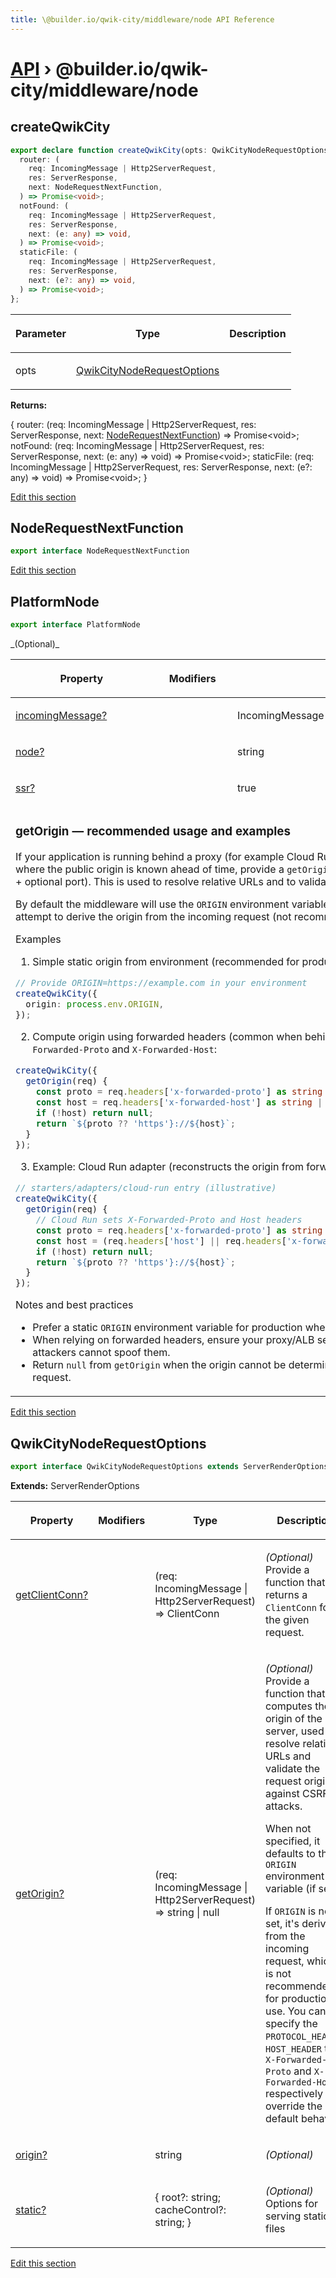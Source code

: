 ```yaml
---
title: \@builder.io/qwik-city/middleware/node API Reference
---
```


# [API](/api) &rsaquo; @builder.io/qwik-city/middleware/node

## createQwikCity

```typescript
export declare function createQwikCity(opts: QwikCityNodeRequestOptions): {
  router: (
    req: IncomingMessage | Http2ServerRequest,
    res: ServerResponse,
    next: NodeRequestNextFunction,
  ) => Promise<void>;
  notFound: (
    req: IncomingMessage | Http2ServerRequest,
    res: ServerResponse,
    next: (e: any) => void,
  ) => Promise<void>;
  staticFile: (
    req: IncomingMessage | Http2ServerRequest,
    res: ServerResponse,
    next: (e?: any) => void,
  ) => Promise<void>;
};
```

<table><thead><tr><th>

Parameter

</th><th>

Type

</th><th>

Description

</th></tr></thead>
<tbody><tr><td>

opts

</td><td>

[QwikCityNodeRequestOptions](#qwikcitynoderequestoptions)

</td><td>

</td></tr>
</tbody></table>

**Returns:**

\{ router: (req: IncomingMessage \| Http2ServerRequest, res: ServerResponse, next: [NodeRequestNextFunction](#noderequestnextfunction)) =&gt; Promise&lt;void&gt;; notFound: (req: IncomingMessage \| Http2ServerRequest, res: ServerResponse, next: (e: any) =&gt; void) =&gt; Promise&lt;void&gt;; staticFile: (req: IncomingMessage \| Http2ServerRequest, res: ServerResponse, next: (e?: any) =&gt; void) =&gt; Promise&lt;void&gt;; }

[Edit this section](https://github.com/QwikDev/qwik/tree/main/packages/qwik-city/src/middleware/node/index.ts)

## NodeRequestNextFunction

```typescript
export interface NodeRequestNextFunction
```

[Edit this section](https://github.com/QwikDev/qwik/tree/main/packages/qwik-city/src/middleware/node/index.ts)

## PlatformNode

```typescript
export interface PlatformNode
```

<table><thead><tr><th>

Property

</th><th>

Modifiers

</th><th>

Type

</th><th>

Description

</th></tr></thead>
<tbody><tr><td>

[incomingMessage?](#)

</td><td>

</td><td>

IncomingMessage \| Http2ServerRequest

</td><td>

_(Optional)_

</td></tr>
<tr><td>

[node?](#)

</td><td>

</td><td>

string

</td><td>

_(Optional)_

</td></tr>
<tr><td>

[ssr?](#)

</td><td>

</td><td>

true

</td><td>


<tr><td colspan="4">

### getOrigin — recommended usage and examples

If your application is running behind a proxy (for example Cloud Run, API Gateway, or a load balancer) or in an environment where the public origin is known ahead of time, provide a `getOrigin` function to reliably reconstruct the origin (scheme + host + optional port). This is used to resolve relative URLs and to validate the request origin when performing CSRF checks.

By default the middleware will use the `ORIGIN` environment variable when set. If `ORIGIN` is not present, the middleware will attempt to derive the origin from the incoming request (not recommended for production).

Examples

1) Simple static origin from environment (recommended for production if you know the origin):

```ts
// Provide ORIGIN=https://example.com in your environment
createQwikCity({
  origin: process.env.ORIGIN,
});
```

2) Compute origin using forwarded headers (common when behind proxies). Use the headers your proxy provides, e.g. `X-Forwarded-Proto` and `X-Forwarded-Host`:

```ts
createQwikCity({
  getOrigin(req) {
    const proto = req.headers['x-forwarded-proto'] as string | undefined;
    const host = req.headers['x-forwarded-host'] as string | undefined || (req.headers.host as string | undefined);
    if (!host) return null;
    return `${proto ?? 'https'}://${host}`;
  }
});
```

3) Example: Cloud Run adapter (reconstructs the origin from forwarded headers)

```ts
// starters/adapters/cloud-run entry (illustrative)
createQwikCity({
  getOrigin(req) {
    // Cloud Run sets X-Forwarded-Proto and Host headers
    const proto = req.headers['x-forwarded-proto'] as string | undefined;
    const host = (req.headers['host'] || req.headers['x-forwarded-host']) as string | undefined;
    if (!host) return null;
    return `${proto ?? 'https'}://${host}`;
  }
});
```

Notes and best practices

- Prefer a static `ORIGIN` environment variable for production whenever possible. It is the most reliable and secure option.
- When relying on forwarded headers, ensure your proxy/ALB sets them and consider locking the trusted proxy list so attackers cannot spoof them.
- Return `null` from `getOrigin` when the origin cannot be determined; the middleware will fall back to deriving it from the request.

</td></tr>
_(Optional)_

</td></tr>
</tbody></table>

[Edit this section](https://github.com/QwikDev/qwik/tree/main/packages/qwik-city/src/middleware/node/index.ts)

## QwikCityNodeRequestOptions

```typescript
export interface QwikCityNodeRequestOptions extends ServerRenderOptions
```

**Extends:** ServerRenderOptions

<table><thead><tr><th>

Property

</th><th>

Modifiers

</th><th>

Type

</th><th>

Description

</th></tr></thead>
<tbody><tr><td>

[getClientConn?](#)

</td><td>

</td><td>

(req: IncomingMessage \| Http2ServerRequest) =&gt; ClientConn

</td><td>

_(Optional)_ Provide a function that returns a `ClientConn` for the given request.

</td></tr>
<tr><td>

[getOrigin?](#)

</td><td>

</td><td>

(req: IncomingMessage \| Http2ServerRequest) =&gt; string \| null

</td><td>

_(Optional)_ Provide a function that computes the origin of the server, used to resolve relative URLs and validate the request origin against CSRF attacks.

When not specified, it defaults to the `ORIGIN` environment variable (if set).

If `ORIGIN` is not set, it's derived from the incoming request, which is not recommended for production use. You can specify the `PROTOCOL_HEADER`, `HOST_HEADER` to `X-Forwarded-Proto` and `X-Forwarded-Host` respectively to override the default behavior.

</td></tr>
<tr><td>

[origin?](#)

</td><td>

</td><td>

string

</td><td>

_(Optional)_

</td></tr>
<tr><td>

[static?](#)

</td><td>

</td><td>

\{ root?: string; cacheControl?: string; }

</td><td>

_(Optional)_ Options for serving static files

</td></tr>
</tbody></table>

[Edit this section](https://github.com/QwikDev/qwik/tree/main/packages/qwik-city/src/middleware/node/index.ts)

